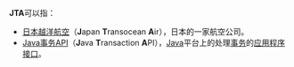 '''JTA'''可以指：
* [[日本越洋航空|日本越洋航空]]（'''J'''apan '''T'''ransocean '''A'''ir），日本的一家航空公司。
* [[Java事务API|Java事务API]]（'''J'''ava '''T'''ransaction '''A'''PI），[[Java|Java]]平台上的处理[[事务|事务]]的[[应用程序接口|应用程序接口]]。
{{disambig|cat=三字拉丁字母縮寫消歧義}}